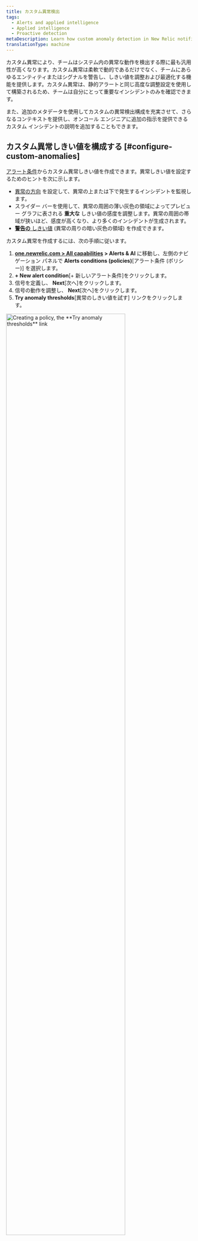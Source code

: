 ```yaml
---
title: カスタム異常検出
tags:
  - Alerts and applied intelligence
  - Applied intelligence
  - Proactive detection
metaDescription: Learn how custom anomaly detection in New Relic notifies you of unusual app behavior.
translationType: machine
---
```







カスタム異常により、チームはシステム内の異常な動作を検出する際に最も汎用性が高くなります。カスタム異常は柔軟で動的であるだけでなく、チームにあらゆるエンティティまたはシグナルを警告し、しきい値を調整および最適化する機能を提供します。カスタム異常は、静的アラートと同じ高度な調整設定を使用して構築されるため、チームは自分にとって重要なインシデントのみを確認できます。

また、追加のメタデータを使用してカスタムの異常検出構成を充実させて、さらなるコンテキストを提供し、オンコール エンジニアに追加の指示を提供できるカスタム インシデントの説明を追加することもできます。

## カスタム異常しきい値を構成する [#configure-custom-anomalies]

[アラート条件](/docs/alerts-applied-intelligence/new-relic-alerts/alert-conditions/create-nrql-alert-conditions/)からカスタム異常しきい値を作成できます。異常しきい値を設定するためのヒントを次に示します。

* [異常の方向](#anomaly-direction) を設定して、異常の上または下で発生するインシデントを監視します。
* スライダー バーを使用して、異常の周囲の薄い灰色の領域によってプレビュー グラフに表される **重大な** しきい値の感度を調整します。異常の周囲の帯域が狭いほど、感度が高くなり、より多くのインシデントが生成されます。
* [**警告の** しきい値](/docs/alerts-applied-intelligence/new-relic-alerts/advanced-alerts/advanced-techniques/set-thresholds-alert-condition/#threshold-levels) (異常の周りの暗い灰色の領域) を作成できます。

カスタム異常を作成するには、次の手順に従います。

1. **[one.newrelic.com > All capabilities](https://one.newrelic.com/all-capabilities) > Alerts & AI** に移動し、左側のナビゲーション パネルで **Alerts conditions (policies)**\[アラート条件 (ポリシー)] を選択します。
2. **+ New alert condition**\[+ 新しいアラート条件]をクリックします。
3. 信号を定義し、 **Next**\[次へ]をクリックします。
4. 信号の動作を調整し、 **Next**\[次へ]をクリックします。
5. **Try anomaly thresholds**\[異常のしきい値を試す] リンクをクリックします。

<img
  width="80%;"
  title="Creating a policy, the **Try anomaly thresholds** link"
  alt="Creating a policy, the **Try anomaly thresholds** link"
  src={alertsTryAnomalyThresholds}
/>

6. しきい値タイプとして「異常」を選択した後、1 つ以上のしきい値の設定を構成する必要があります。異常検出は、以前のアクティビティに基づいて、次のデータ ポイントがどうなるかを予測します。カスタム異常検出のしきい値は、シグナル値が予測された値から離れている標準偏差の数です。

   しきい値を構成するには、次のことを行う必要があります。

   * 「しきい値の方向」を上、下、または両方に設定します。これは、信号値 (クエリの出力) が予測値を上回っている場合、予測値を下回っている場合、またはそのいずれかである場合にのみ、インシデントを作成することを意味します。

     このフィールドは、指定された期間中のデータ ポイントの数がしきい値外でなければならないことを示します。 オプションは 、**for at least**\[少なくとも] と **at least once in**\[少なくとも一度]です。 **for at least**\[少なくとも] を選択すると 、インシデントが開かれる前に、指定された期間、シグナルのすべてのデータ ポイントがしきい値の範囲外にある必要があります。 インシデントをクローズするには、逆が成り立つ必要があります。 オプション **at least once in**\[少なくとも一度]とは、 信号のデータ ポイントのいずれかがしきい値を超えるとすぐに、インシデントが開始されることを意味します。 このオプションを使用すると、インシデントをいつオープンするかを決定する際に、期間は関係ありません。 ただし、これはインシデントのクローズに関連しています。 シグナルのすべてのデータ ポイントは、指定された期間、しきい値内にある必要があります

   * 「しきい値期間」を設定します。これは、インシデントが開かれる前にシグナル値がしきい値外に留まらなければならない時間と考えてください。逆に、インシデントがクローズされるためにシグナルがしきい値内にある必要がある時間でもあります。

     このフィールドは、上記の期間を回答します。信号が定義されているしきい値を超える長さです。これは実際のしきい値期間です。

   * 「しきい値レベル」を設定します。カスタム異常検出の場合、これはシグナルのデータ ポイントが予測した値からの標準偏差の数です。

<img
  width="80%;"
  title="Set anomaly thresholds"
  alt="Set anomaly thresholds"
  src={alertsSetAnomalyThresholds}
/>

7. **Next**\[次へ]をクリックします。
8. アラート条件の詳細を追加し、 **Save condition**\[条件を保存]をクリックします。

## マルチシグナル条件のしきい値の設定 (ファセット クエリ) [#faceted-queries]

手順 1 でクエリをどのように定義したかによっては、アラート条件が 1 つだけでなく、多くのシグナルを監視している場合があります。NRQL を使用する場合、これらのクエリは [`FACET` 句](/docs/query-your-data/nrql-new-relic-query-language/get-started/nrql-syntax-clauses-functions/#sel-facet)を使用します。1 つのアラート条件で監視できるシグナルの最大数は 5,000 です。指定したしきい値設定は、この条件によって監視されるすべての信号に同じように適用されます。各信号は個別に監視および評価されますが、設定はすべての信号に一貫して適用されます。プレビュー チャートには最大 500 個のシグナルのみが表示されます。ただし、チャートに複数のシグナルが表示されている場合、予測シグナルとしきい値バンドは表示されません。理想的なしきい値を決定する際にその情報を表示するには、凡例から時系列シグナルの 1 つを選択して、グラフを 1 つの時系列にフィルター処理します。

<img
  title="Faceted anomalies"
  alt="A screenshot depicting faceted anomalies"
  src={alertsFacetedAnomalies}
/>

<img
  title="Configured faceted anomalies"
  alt="A screenshot depicting a deeper dive into facted anomalies "
  src={alertsFacetedAnomaliesTwo}
/>

## 異常の方向: 上限または下限の範囲を選択します [#anomaly-direction]

予測値を上回る (「上限」) か、予測値を下回る (「下限」) か、または上回るか下回るかを条件で検索するかどうかを選択できます。これらは、予測方向セレクターで選択します。

使用例：

* エラー率のようなデータ ソースには上限設定を使用する場合があります。これは、通常、データ ソースが上昇する場合のみ考慮し、下降する場合は考慮しないためです。
* スループットのようなデータ ソースには \[下限] 設定を使用できます。これは、突然の上昇変動が非常に一般的であるためですが、突然の大幅な下降は問題を示している可能性があるためです。

以下に、それぞれの異常方向の設定で、データの大きな変動がどのように扱われるかに関する例を示します。赤色の領域はインシデントを表します。

<img
  title="A screenshot of anomaly details in the New Relic UI"
  alt="A screenshot demonstrating how to select upper and lower ranges for anomalies"
  src={alertsAnomaliesSetUpperandLowerRanges}
/>

## 予測値の計算に関するルール [#anomaly-rules]

予測を計算するアルゴリズムは数学的に複雑です。その予測能力を支配する主要なルールのいくつかを次に示します。

* **データ**の経過時間 最初の作成では、データの可用性と予測の種類に応じて、1 ～ 4 週間のデータを使用して予測が計算されます。作成後、アルゴリズムは長期間にわたる継続的なデータの変動を考慮に入れますが、最近のデータにはより大きな重みが与えられます。短期間しか存在しなかったデータの場合、予測値は大きく変動する可能性が高く、あまり正確ではありません。これは、通常の値と動作を判断するのに十分なデータがないためです。データの履歴が多いほど、予測としきい値がより正確になります。
* **データの一貫**性一貫した範囲内にとどまっている、またはゆっくりと着実に傾向を示すメトリック値の場合、より予測可能な動作は、予測の周りでしきい値が厳しくなることを意味します。より多様で予測不可能なデータは、より緩い (より広い) しきい値を持ちます。
* **定期**的な変動 1 週間よりも短い周期的な変動 (毎週水曜日の午後 1 時の展開や夜間のレポートなど) の場合、予測アルゴリズムはこれらの周期的な変動を探し、それらに適応しようとします。